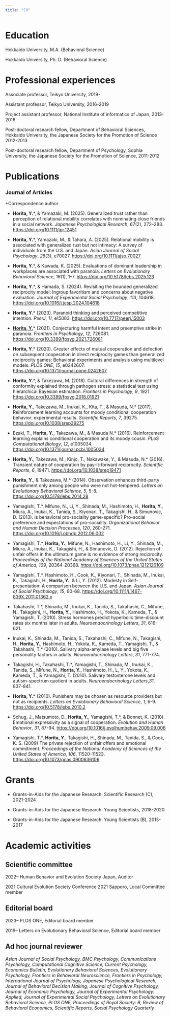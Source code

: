 ```yaml
---
title: "CV"
---
```


# **Education**

Hokkaido University, M.A. (Behavioral Science)  

Hokkaido University, Ph. D. (Behavioral Science)

# **Professional experiences**

Associate professor, Teikyo University, 2019-

Assistant professor, Teikyo University, 2016-2019

Project assistant professor, National Institute of informatics of Japan, 2013-2016

Post-doctoral research fellow, Department of Behavioral Sciences, Hokkaido University, the Japanese Society for the Promotion of Science 2012-2013

Post-doctoral research fellow, Department of Psychology, Sophia University, the Japanese Society for the Promotion of Science, 2011-2012

# **Publications**

### **Journal of Articles**

\*Correspondence author

-   **Horita, Y.**\*, & Yamazaki, M. (2025). Generalized trust rather than perception of relational mobility correlates with nominating close friends in a social network. *Japanese Psychological Research*, *67*(2), 272–283. <https://doi.org/10.1111/jpr.12451>

-   **Horita, Y.**\*, Yamazaki, M., & Tahara, A. (2025). Relational mobility is associated with generalized rust but not intimacy: A survey of individuals from the U.S. and Japan. *Asian Journal of Social Psychology*, *28*(3), e70027. [https://doi.org/10.1111/ajsp.70027](#0)

-   **Horita, Y.**\*, & Kawada, K. (2025). Evaluations of dominant leadership in workplaces are associated with paranoia. *Letters on Evolutionary Behavioral Science*, *16*(1), 1–7. [https://doi.org/10.5178/lebs.2025.123](#0)

-   **Horita, Y**.\*, & Hamada, S. (2024). Revisiting the bounded generalized reciprocity model: Ingroup favoritism and concerns about negative evaluation. *Journal of Experimental Social Psychology*, *113*, 104618. [https://doi.org/10.1016/j.jesp.2024.104618](#0 "Persistent link using digital object identifier")

-   **Horita, Y.**\* (2023). Paranoid thinking and perceived competitive intention. *PeerJ*, *11*, e15003. <https://doi.org/10.7717/peerj.15003>

-   [**Horita, Y.**]{.underline}\* (2021). Conjecturing harmful intent and preemptive strike in paranoia. *Frontiers in Psychology*, *12*, 726081. <https://doi.org/10.3389/fpsyg.2021.726081>

-   **Horita, Y.**\* (2020). Greater effects of mutual cooperation and defection on subsequent cooperation in direct reciprocity games than generalized reciprocity games: Behavioral experiments and analysis using multilevel models. *PLOS ONE*, *15*, e0242607. <https://doi.org/10.1371/journal.pone.0242607>

-   **Horita, Y.**\*, & Takezawa, M. (2018). Cultural differences in strength of conformity explained through pathogen stress: a statistical test using hierarchical Bayesian estimation. *Frontiers in Psychology*, *9*, 1921. <https://doi.org/10.3389/fpsyg.2018.01921>

-   **Horita, Y.**, Takezawa, M., Inukai, K., Kita, T., & Masuda, N.\* (2017). Reinforcement learning accounts for moody conditional cooperation behavior: experimental results. *Scientific Reports*, *7*, 39275. <https://doi.org/10.1038/srep39275>

-   Ezaki, T., **Horita, Y.**, Takezawa, M., & Masuda N.\* (2016). Reinforcement learning explains conditional cooperation and its moody cousin. *PLoS Computational Biology*, *12*, e1005034. <https://doi.org/10.1371/journal.pcbi.1005034>

-   **Horita, Y.**, Takezawa, M., Kinjo, T., Nakawake, Y., & Masuda, N.\* (2016). Transient nature of cooperation by pay-it-forward reciprocity. *Scientific Reports*, *6*, 19471. <https://doi.org/10.1038/srep19471>

-   **Horita, Y.**, & Takezawa, M.\* (2014). Observation enhances third-party punishment only among people who were not hot-tempered. *Letters on Evolutionary Behavioral Science*, *5*, 5-8. [https://doi.org/10.5178/lebs.2014.28](#0)

-   Yamagishi, T.\*, Mifune, N., Li, Y., Shinada, M., Hashimoto, H., **Horita, Y.***,* Miura, A., Inukai, K., Tanida, S., Kiyonari, T., Takagishi, H., & Simunovic, D. (2013). Is behavioral pro-sociality game-specific? Pro-social preference and expectations of pro-sociality. *Organizational Behavior and Human Decision Processes*, *120*, 260-271. [https://doi.org/10.1016/j.obhdp.2012.06.002](#0)

-   Yamagishi, T.\*, **Horita, Y.**, Mifune, N., Hashimoto, H., Li, Y., Shinada, M., Miura, A., Inukai, K., Takagishi, H., & Simunovic, D. (2012). Rejection of unfair offers in the ultimatum game is no evidence of strong reciprocity. *Proceedings of the National Academy of Sciences of the United States of America*, *109*, 20364-20368. <https://doi.org/10.1073/pnas.1212126109>

-   Yamagishi, T.\*, Hashimoto, H., Cook, K., Kiyonari, T., Shinada, M., Inukai, K., Takagishi, H., **Horita, Y.**, & Li, Y. (2012). Modesty in Self-presentation: A comparison between the U.S. and Japan. *Asian Journal of Social Psychology*, *15*, 60-68. [https://doi.org/10.1111/j.1467-839X.2011.01362.x](#0)

-   Takahashi, T.\*, Shinada, M., Inukai, K., Tanida, S., Takahashi, C., Mifune, N., Takagishi, H., **Horita, Y.**, Hashimoto, H., Yokota, K., Kameda, T., & Yamagishi, T. (2010). Stress hormones predict hyperbolic time-discount rates six months later in adults. *Neuroendocrinology Letters*, *31*, 616-621.

-   Inukai, K., Shinada, M., Tanida, S., Takahashi, C., Mifune, N., Takagishi, H., **Horita, Y.**, Hashimoto, H., Yokota, K., Kameda, T., Yamagishi, T., & Takahashi, T.\* (2010). Salivary alpha-amylase levels and big five personality factors in adults. *Neuroendocrinology Letters*, *31*, 771-774.

-   Takagishi, H., Takahashi, T.\*, Yamagishi, T., Shinada, M., Inukai, K., Tanida, S., Mifune, N., **Horita, Y.**, Hashimoto, H., L, Y., Yokota, K., Kameda, T., & Yamagishi, T. (2010). Salivary testosterone levels and autism-spectrum quotient in adults. *Neuroendocrinology Letters*,*31*, 837-841.

-   **Horita, Y.**\* (2010). Punishers may be chosen as resource providers but not as recipients. *Letters on Evolutionary Behavioral Science*, *1*, 6-9. [https://doi.org/10.5178/lebs.2010.2](#0)

-   Schug, J., Matsumoto, D., **Horita, Y.**, Yamagishi, T.\*, & Bonnet, K. (2010). Emotional expressivity as a signal of cooperation. *Evolution and Human Behavior*, *31*, 87-94. <https://doi.org/10.1016/j.evolhumbehav.2009.09.006>

-   Yamagishi, T.\*, **Horita, Y.**, Takagishi, H., Shinada, M., Tanida, S., & Cook, K. S. (2009) The private rejection of unfair offers and emotional commitment. *Proceedings of the National Academy of Sciences of the United States of America*, *106*, 11520-11523. [https://doi.org/10.1073/pnas.0900636106](#0)

# **Grants**

-   Grants-in-Aids for the Japanese Research: Scientific Research (C), 2021-2024

-   Grants-in-Aids for the Japanese Research: Young Scientists, 2018-2020

-   Grants-in-Aids for the Japanese Research: Young Scientists (B), 2015-2017

# **Academic activities**

## Scientific committee

2022– Human Behavior and Evolution Society Japan, Auditor

2021 Cultural Evolution Society Conference 2021 Sapporo, Local Committee member

## Editorial board

2023– PLOS ONE, Editorial board member

2019– Letters on Evolutionary Behavioral Science, Editorial board member

## Ad hoc journal reviewer 

*Asian Journal of Social Psychology, BMC Psychology, Communications Psychology, Computational Cognitive Science, Current Psychology, Economics Bulletin, Evolutionary Behavioral Sciences, Evolutionary Psychology, Frontiers in Behavioral Neuroscience, Frontiers in Psychology, International Journal of Psychology, Japanese Psychological Research, Journal of Behavioral Decision Making, Journal of Cognitive Psychology, Journal of Economic Psychology, Journal of Experimental Psychology: Applied, Journal of Experimental Social Psychology, Letters on Evolutionary Behavioral Science, PLOS ONE, Proceedings of Royal Society: B, Review of Behavioral Economics, Scientific Reports, Social Psychology Quarterly*
